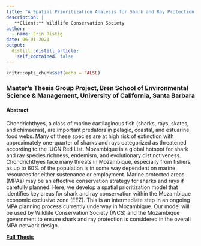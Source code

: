 ```yaml
---
title: "A Spatial Prioritization Analysis for Shark and Ray Protection in Mozambique"
description: |
   **Client:** Wildlife Conservation Society
author:
  - name: Erin Ristig
date: 06-01-2021
output:
  distill::distill_article:
    self_contained: false
---
```



```r
knitr::opts_chunk$set(echo = FALSE)
```

### Master's Thesis Group Project, Bren School of Environmental Science & Management, University of California, Santa Barbara

#### Abstract
Chondrichthyes, a class of marine cartilaginous fish (sharks, rays, skates, and chimaeras), are important predators in pelagic, coastal, and estuarine food webs. Many of these species are at high risk of extinction with approximately one-quarter of sharks and rays categorized as threatened according to the IUCN Red List. Mozambique is a global hotspot for shark and ray species richness, endemism, and evolutionary distinctiveness. Chondrichthyes face many threats in Mozambique, especially from fishers, as up to 60% of the population is in some way dependent on marine resources for either sustenance or employment. Marine protected areas (MPAs) may be an effective conservation strategy for sharks and rays if carefully planned. Here, we develop a spatial prioritization model that identifies key areas for shark and ray conservation within the Mozambique economic exclusive zone (EEZ). This is an intermediate step in an ongoing MPA planning process currently underway in Mozambique. Our model will be used by Wildlife Conservation Society (WCS) and the Mozambique government to ensure shark and ray protection is considered in the overall MPA network design.

[**Full Thesis**](Masters_Group_Project_Thesis.pdf)


<!-- Here are two example maps showing some of the conservation features used in the prioritization analysis: -->

<!-- ![**Figure 1.** Conservation features: (a) species distribution for four of the focal species including Pristis pristis, Mobula kuhlii, Sypherma lewini, and Carcharhinus longimanus, and (b) five critical habitats including coral, seagrass, mangroves, seamounts, and knolls.](figures/maps.png) -->